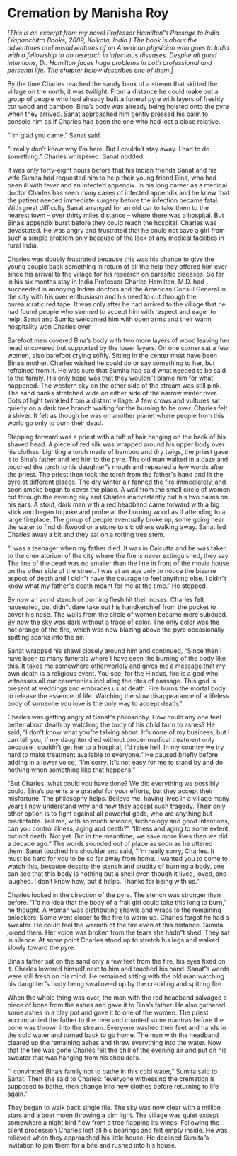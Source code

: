 # Cremation by Manisha Roy {-}

 *[This is an excerpt from my novel Professor Hamilton”s Passage to India (Yapanchitra Books, 2009, Kolkata, India.) The book is about the adventures and misadventures of an American physician who goes to India with a fellowship to do research in infectious diseases. Despite all good intentions, Dr. Hamilton faces huge problems in both professional and personal life. The chapter below describes one of them.]*
 
By the time Charles reached the sandy bank of a stream that skirted the village on the north, it was twilight.  From a distance he could make out a group of people who had already built a funeral pyre with layers of freshly cut wood and bamboo.  Bina’s body was already being hoisted onto the pyre when they arrived.  Sanat approached him gently pressed his palm to console him as if Charles had been the one who had lost a close relative. 

“I’m glad you came,” Sanat said.

“I really don’t know why I’m here. But I couldn’t stay away. I had to do something.” Charles whispered. Sanat nodded.

It was only forty-eight hours before that his Indian friends Sanat and his wife Sumita had requested him to help their young friend Bina, who had been ill with fever and an infected appendix. In his long career as a medical doctor Charles has seen many cases of infected appendix and he knew that the patient needed immediate surgery before the infection became fatal. With great difficulty Sanat arranged for an old car to take them to the nearest town – over thirty miles distance -- where there was a hospital. But Bina’s appendix burst before they could reach the hospital. Charles was devastated.  He was angry and frustrated that he could not save a girl from such a simple problem only because of the lack of any medical facilities in rural India.

Charles was doubly frustrated because this was his chance to give the young couple back something in return of all the help they offered him ever since his arrival to the village for his research on parasitic diseases. So far in his six months stay in India Professor Charles Hamilton, M.D. had succeeded in annoying Indian doctors and the American Consul General in the city with his over enthusiasm and his need to cut through the bureaucratic red tape. It was only after he had arrived to the village that he had found people who seemed to accept him with respect and eager to help. Sanat and Sumita welcomed him with open arms and their warm hospitality won Charles over.    

Barefoot men covered Bina’s body with two more layers of wood leaving her head uncovered but supported by the lower layers.  On one corner sat a few women, also barefoot crying softly.  Sitting in the center must have been Bina’s mother.  Charles wished he could do or say something to her, but refrained from it.  He was sure that Sumita had said what needed to be said to the family.  His only hope was that they wouldn”t blame him for what happened.  The western sky on the other side of the stream was still pink.  The sand banks stretched wide on either side of the narrow winter river.  Dots of light twinkled from a distant village.  A few crows and vultures sat quietly on a dark tree branch waiting for the burning to be over.  Charles felt a shiver.  It felt as though he was on another planet where people from this world go only to burn their dead.   

Stepping forward was a priest with a tuft of hair hanging on the back of his shaved head.  A piece of red silk was wrapped around his upper body over his clothes.  Lighting a torch made of bamboo and dry twigs, the priest gave it to Bina’s father and led him to the pyre.  The old man walked in a daze and touched the torch to his daughter”s mouth and repeated a few words after the priest.  The priest then took the torch from the father”s hand and lit the pyre at different places.  The dry winter air fanned the fire immediately, and soon smoke began to cover the place.  A wail from the small circle of women cut through the evening sky and Charles inadvertently put his two palms on his ears.  A stout, dark man with a red headband came forward with a big stick and began to poke and probe at the burning wood as if attending to a large fireplace.  The group of people eventually broke up, some going near the water to find driftwood or a stone to sit: others walking away.  Sanat led Charles away a bit and they sat on a rotting tree stem. 

“I was a teenager when my father died.  It was in Calcutta and he was taken to the crematorium of the city where the fire is never extinguished, they say.  The line of the dead was no smaller than the line in front of the movie house on the other side of the street.  I was at an age only to notice the bizarre aspect of death and I didn”t have the courage to feel anything else.  I didn”t know what my father”s death meant for me at the time.”  He stopped. 

By now an acrid stench of burning flesh hit their noses.  Charles felt nauseated, but didn”t dare take out his handkerchief from the pocket to cover his nose.  The wails from the circle of women became more subdued.  By now the sky was dark without a trace of color.  The only color was the hot orange of the fire, which was now blazing above the pyre occasionally spitting sparks into the air. 

Sanat wrapped his shawl closely around him and continued, “Since then I have been to many funerals where I have seen the burning of the body like this.  It takes me somewhere otherworldly and gives me a message that my own death is a religious event.  You see, for the Hindus, fire is a god who witnesses all our ceremonies including the rites of passage.  This god is present at weddings and embraces us at death.  Fire burns the mortal body to release the essence of life.  Watching the slow disappearance of a lifeless body of someone you love is the only way to accept death.”  
 
Charles was getting angry at Sanat”s philosophy.  How could any one feel better about death by watching the body of his child burn to ashes?  He said, “I don’t know what you”re talking about.  It”s none of my business, but I can tell you, if my daughter died without proper medical treatment only because I couldn’t get her to a hospital, I”d raise hell.  In my country we try hard to make treatment available to everyone.”  He paused briefly before adding in a lower voice, “I’m sorry.  It”s not easy for me to stand by and do nothing when something like that happens.” 

“But Charles, what could you have done?  We did everything we possibly could.  Bina’s parents are grateful for your efforts, but they accept their misfortune.  The philosophy helps.  Believe me, having lived in a village many years I now understand why and how they accept such tragedy.  Their only other option is to fight against all powerful gods, who are anything but predictable.  Tell me, with so much science, technology and good intentions, can you control illness, aging and death?” 
“Illness and aging to some extent, but not death.  Not yet.  But in the meantime, we save more lives than we did a decade ago.”  The words sounded out of place as soon as he uttered them.  Sanat touched his shoulder and said, “I’m really sorry, Charles.  It must be hard for you to be so far away from home.  I wanted you to come to watch this, because despite the stench and crudity of burning a body, one can see that this body is nothing but a shell even though it lived, loved, and laughed.  I don’t know how, but it helps.  Thanks for being with us.” 

Charles looked in the direction of the pyre.  The stench was stronger than before.  “I”d no idea that the body of a frail girl could take this long to burn,” he thought.  A woman was distributing shawls and wraps to the remaining onlookers.  Some went closer to the fire to warm up.  Charles forgot he had a sweater.  He could feel the warmth of the fire even at this distance.  Sumita joined them.  Her voice was broken from the tears she hadn”t shed.  They sat in silence. At some point Charles stood up to stretch his legs and walked slowly toward the pyre.

Bina’s father sat on the sand only a few feet from the fire, his eyes fixed on it.  Charles lowered himself next to him and touched his hand.  Sanat”s words were still fresh on his mind.  He remained sitting with the old man watching his daughter”s body being swallowed up by the crackling and spitting fire.

When the whole thing was over, the man with the red headband salvaged a piece of bone from the ashes and gave it to Bina’s father.  He also gathered some ashes in a clay pot and gave it to one of the women.  The priest accompanied the father to the river and chanted some mantras before the bone was thrown into the stream.  Everyone washed their feet and hands in the cold water and turned back to go home.  The man with the headband cleared up the remaining ashes and threw everything into the water.  Now that the fire was gone Charles felt the chill of the evening air and put on his sweater that was hanging from his shoulders.

“I convinced Bina’s family not to bathe in this cold water,” Sumita said to Sanat. Then she said to Charles: “everyone witnessing the cremation is supposed to bathe, then change into new clothes before returning to life again.” 

They began to walk back single file.  The sky was now clear with a million stars and a boat moon throwing a dim light.  The village was quiet except somewhere a night bird flew from a tree flapping its wings.  Following the silent procession Charles lost all his bearings and felt empty inside.  He was relieved when they approached his little house.  He declined Sumita”s invitation to join them for a bite and rushed into his house.      
